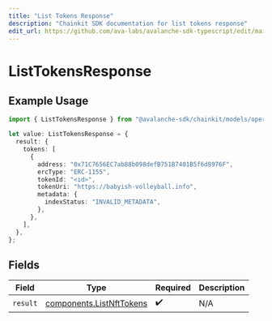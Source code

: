 ```yaml
---
title: "List Tokens Response"
description: "Chainkit SDK documentation for list tokens response"
edit_url: https://github.com/ava-labs/avalanche-sdk-typescript/edit/main/chainkit/docs/models/operations/listtokensresponse.md
---
```


# ListTokensResponse

## Example Usage

```typescript
import { ListTokensResponse } from "@avalanche-sdk/chainkit/models/operations";

let value: ListTokensResponse = {
  result: {
    tokens: [
      {
        address: "0x71C7656EC7ab88b098defB751B7401B5f6d8976F",
        ercType: "ERC-1155",
        tokenId: "<id>",
        tokenUri: "https://babyish-volleyball.info",
        metadata: {
          indexStatus: "INVALID_METADATA",
        },
      },
    ],
  },
};
```

## Fields

| Field                                                                | Type                                                                 | Required                                                             | Description                                                          |
| -------------------------------------------------------------------- | -------------------------------------------------------------------- | -------------------------------------------------------------------- | -------------------------------------------------------------------- |
| `result`                                                             | [components.ListNftTokens](https://github.com/ava-labs/avalanche-sdk-typescript/blob/main/chainkit/models/components/listnfttokens.md) | :heavy_check_mark:                                                   | N/A                                                                  |